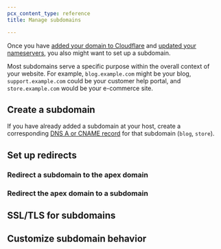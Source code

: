 ```yaml
---
pcx_content_type: reference
title: Manage subdomains

---
```



Once you have [added your domain to Cloudflare](/fundamentals/setup/manage-domains/add-site/) and [updated your nameservers](/dns/zone-setups/full-setup/), you also might want to set up a subdomain.

Most subdomains serve a specific purpose within the overall context of your website. For example, `blog.example.com` might be your blog, `support.example.com` could be your customer help portal, and `store.example.com` would be your e-commerce site.

## Create a subdomain

If you have already added a subdomain at your host, create a corresponding [DNS A or CNAME record](/dns/manage-dns-records/how-to/create-dns-records/) for that subdomain (`blog`, `store`).

## Set up redirects

### Redirect a subdomain to the apex domain

<Render file="redirect-subdomain-to-root" />

### Redirect the apex domain to a subdomain

<Render file="redirect-root-to-subdomain" />

## SSL/TLS for subdomains

<Render file="ssltls-subdomains" product="dns" />

## Customize subdomain behavior

<Render file="subdomain-customization" product="dns" />
